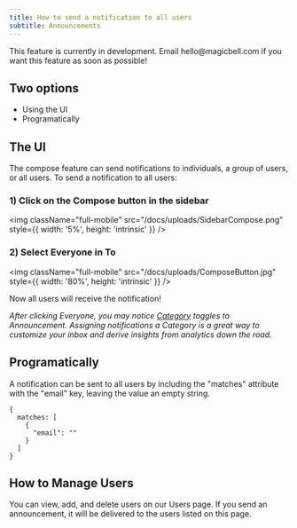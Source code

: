 ```yaml
---
title: How to send a notification to all users
subtitle: Announcements
---
```


<Note>
  This feature is currently in development. Email hello@magicbell.com if you want this feature as soon as possible!
</Note>

## Two options
- Using the UI
- Programatically

## The UI

The compose feature can send notifications to individuals, a group of users, or all users. To send a notification to all users:

### 1) Click on the Compose button in the sidebar


<img
  className="full-mobile"
  src="/docs/uploads/SidebarCompose.png"
  style={{ width: '5%', height: 'intrinsic' }}
/>


### 2) Select Everyone in To


<img
  className="full-mobile"
  src="/docs/uploads/ComposeButton.jpg"
  style={{ width: '80%', height: 'intrinsic' }}
/>


Now all users will receive the notification! 

<i>After clicking Everyone, you may notice <a href="https://magicbell.com/docs/categories">Category</a> toggles to Announcement. Assigning notifications a Category is a great way to customize your inbox and derive insights from analytics down the road.</i>

## Programatically

A notification can be sent to all users by including the "matches" attribute with the "email" key, leaving the value an empty string.

```shell hideHeader
{
  matches: [
    {
      "email": ""
    }
  ]
}
```

## How to Manage Users 

You can view, add, and delete users on our Users page. If you send an announcement, it will be delivered to the users listed on this page.